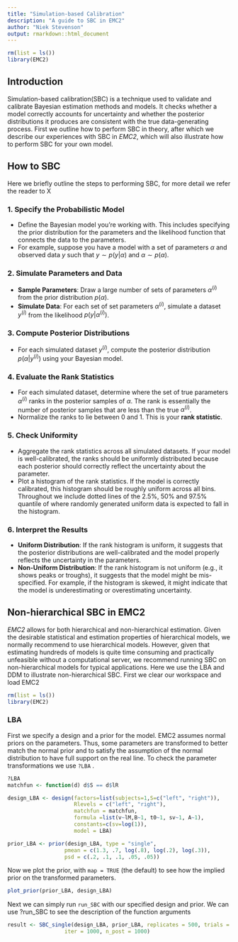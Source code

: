 ```yaml
---
title: "Simulation-based Calibration"
description: "A guide to SBC in EMC2"
author: "Niek Stevenson"
output: rmarkdown::html_document
---
```


```r
rm(list = ls())
library(EMC2)

```

## Introduction

Simulation-based calibration(SBC) is a technique used to validate and calibrate Bayesian estimation methods and models. It checks whether a model correctly accounts for uncertainty and whether the posterior distributions it produces are consistent with the true data-generating process. First we outline how to perform SBC in theory, after which we describe our experiences with SBC in *EMC2*, which will also illustrate how to perform SBC for your own model.

## How to SBC

Here we briefly outline the steps to performing SBC, for more detail we refer the reader to X

### 1. Specify the Probabilistic Model

-   Define the Bayesian model you're working with. This includes specifying the prior distribution for the parameters and the likelihood function that connects the data to the parameters.
-   For example, suppose you have a model with a set of parameters $\alpha$ and observed data $y$ such that $y \sim p(y|\alpha)$ and $\alpha \sim p(\alpha)$.

### 2. Simulate Parameters and Data

-   **Sample Parameters**: Draw a large number of sets of parameters $\alpha^{(i)}$ from the prior distribution $p(\alpha)$.
-   **Simulate Data**: For each set of set parameters $\alpha^{(i)}$, simulate a dataset $y^{(i)}$ from the likelihood $p(y|\alpha^{(i)})$.

### 3. Compute Posterior Distributions

-   For each simulated dataset $y^{(i)}$, compute the posterior distribution $p(\alpha | y^{(i)})$ using your Bayesian model.

### 4. Evaluate the Rank Statistics

-   For each simulated dataset, determine where the set of true parameters $\alpha^{(i)}$ ranks in the posterior samples of $\alpha$. The rank is essentially the number of posterior samples that are less than the true $\alpha^{(i)}$.
-   Normalize the ranks to lie between 0 and 1. This is your **rank statistic**.

### 5. Check Uniformity

-   Aggregate the rank statistics across all simulated datasets. If your model is well-calibrated, the ranks should be uniformly distributed because each posterior should correctly reflect the uncertainty about the parameter.
-   Plot a histogram of the rank statistics. If the model is correctly calibrated, this histogram should be roughly uniform across all bins. Throughout we include dotted lines of the 2.5%, 50% and 97.5% quantile of where randomly generated uniform data is expected to fall in the histogram.

### 6. Interpret the Results

-   **Uniform Distribution**: If the rank histogram is uniform, it suggests that the posterior distributions are well-calibrated and the model properly reflects the uncertainty in the parameters.
-   **Non-Uniform Distribution**: If the rank histogram is not uniform (e.g., it shows peaks or troughs), it suggests that the model might be mis-specified. For example, if the histogram is skewed, it might indicate that the model is underestimating or overestimating uncertainty.

## Non-hierarchical SBC in EMC2

*EMC2* allows for both hierarchical and non-hierarchical estimation. Given the desirable statistical and estimation properties of hierarchical models, we normally recommend to use hierarchical models. However, given that estimating hundreds of models is quite time consuming and practically unfeasible without a computational server, we recommend running SBC on non-hierarchical models for typical applications. Here we use the LBA and DDM to illustrate non-hierarchical SBC. First we clear our workspace and load EMC2

```r
rm(list = ls())
library(EMC2) 
```


### LBA

First we specify a design and a prior for the model. EMC2 assumes normal priors on the parameters. Thus, some parameters are transformed to better match the normal prior and to satisfy the assumption of the normal distribution to have full support on the real line. To check the parameter transformations we use `?LBA` .


```r
?LBA
matchfun <- function(d) d$S == d$lR

design_LBA <- design(factors=list(subjects=1,S=c("left", "right")),
                     Rlevels = c("left", "right"),
                     matchfun = matchfun,
                     formula =list(v~lM,B~1, t0~1, sv~1, A~1),
                     constants=c(sv=log(1)),
                     model = LBA)

prior_LBA <- prior(design_LBA, type = "single",
                  pmean = c(1.3, .7, log(.8), log(.2), log(.3)),
                  psd = c(.2, .1, .1, .05, .05))
```

Now we plot the prior, with `map = TRUE` (the default) to see how the implied prior on the transformed parameters.
```r
plot_prior(prior_LBA, design_LBA)
```

Next we can simply run `run_SBC` with our specified design and prior.
We can use ?run_SBC to see the description of the function arguments
```r
result <- SBC_single(design_LBA, prior_LBA, replicates = 500, trials = 100, plot_data = F,
                  iter = 1000, n_post = 1000)
```
